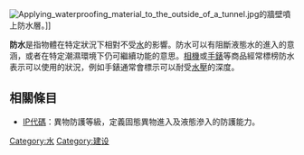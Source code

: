 {{expert|time=2019-12-28T02:22:55+00:00}}
{{unreferenced|time=2019-12-28T02:22:55+00:00}}

[[File:Applying_waterproofing_material_to_the_outside_of_a_tunnel.jpg|thumb]]的牆壁噴上防水層。]]

'''防水'''是指物體在特定狀況下相對不受[[水|水]]的影響。防水可以有阻斷液態水的進入的意涵，或者在特定潮濕環境下仍可繼續功能的意思。[[相機|相機]]或[[手錶|手錶]]等商品經常標榜防水表示可以使用的狀況，例如手錶通常會標示可以耐受[[水壓|水壓]]的深度。

==相關條目==
*[[IP代碼|IP代碼]]：異物防護等級，定義固態異物進入及液態滲入的防護能力。

[[Category:水|Category:水]]
[[Category:建设|Category:建设]]